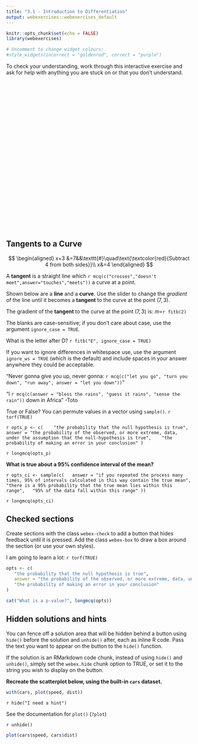 ```yaml
---
title: "3.1 - Introduction to Differentiation"
output: webexercises::webexercises_default
---
```


```r
knitr::opts_chunk$set(echo = FALSE)
library(webexercises)
```


```r
# Uncomment to change widget colours:
#style_widgets(incorrect = "goldenrod", correct = "purple")
```

To check your understanding, work through this interactive exercise and ask for help with anything you are stuck on or that you don't understand.

<div id="calculator" style="width: 80%; height: 400px;"></div>
<script>
  var initialState = {"version":1,"graph":{"showGrid":false,"showXAxis":true,"showYAxis":true,"xAxisStep":1,"yAxisStep":1,"xAxisMinorSubdivisions":0,"yAxisMinorSubdivisions":0,"xAxisArrowMode":"NONE","yAxisArrowMode":"NONE","xAxisLabel":"","yAxisLabel":"","xAxisNumbers":true,"yAxisNumbers":true,"polarMode":false,"polarNumbers":true,"degreeMode":false,"projectorMode":false,"squareAxes":true,"viewport":{"xmin":-5,"ymin":-5,"xmax":15,"ymax":10}},"expressions":{"list":[{"id":"2","type":"folder","title":"Hidden","memberIds":{"3":true,"4":true},"hidden":false,"collapsed":false,"secret":true},{"id":"3","type":"expression","latex":"y=0.25(x-3)^2-1","hidden":false,"color":"#4F81BD","style":"normal","residualVariable":"","regressionParameters":{},"isLogModeRegression":false},{"id":"4","type":"expression","latex":"y-3=m(x-7)","hidden":false,"color":"#FF0000","style":"normal","residualVariable":"","regressionParameters":{},"isLogModeRegression":false},{"id":"5","type":"expression","latex":'m=-1', sliderBounds: {min: -3, max: 8, step: 1}}]}}
  var elt = document.getElementById('calculator');
  var calculator = Desmos.GraphingCalculator(elt,{
      authorFeatures: false
    });
  calculator.setState(initialState);
</script>

## Tangents to a Curve {-}

$$
\begin{aligned}
x+3 &=7&&\texttt{#}\quad\text{\textcolor{red}{Subtract 4 from both sides}}\\
x&=4
\end{aligned}
$$

A **tangent** is a straight line which `r mcq(c("crosses","doesn't meet",answer="touches","meets"))` a curve at a point. 

Shown below are a **line** and a **curve**. Use the slider to change the *gradient* of the line until it becomes a **tangent** to the curve at the point $\left(7,3\right)$. 

The gradient of the **tangent** to the curve at the point $\left(7,3\right)$ is: $m=$`r fitb(2)`

The blanks are case-sensitive; if you don't care about case, use the argument `ignore_case = TRUE`.

What is the letter after D? `r fitb("E", ignore_case = TRUE)`

If you want to ignore differences in whitespace use, use the argument `ignore_ws = TRUE` (which is the default) and include spaces in your answer anywhere they could be acceptable.


"Never gonna give you up, never gonna: `r mcq(c("let you go", "turn you down", "run away", answer = "let you down"))`"

"I `r mcq(c(answer = "bless the rains", "guess it rains", "sense the rain"))` down in Africa" -Toto

True or False? You can permute values in a vector using `sample()`. `r torf(TRUE)`


`r opts_p <- c(
   "the probability that the null hypothesis is true",
   answer = "the probability of the observed, or more extreme, data, under the assumption that the null-hypothesis is true",
   "the probability of making an error in your conclusion"
)`

`r longmcq(opts_p)`

**What is true about a 95% confidence interval of the mean?**

`r opts_ci <- sample(c(
  answer = "if you repeated the process many times, 95% of intervals calculated in this way contain the true mean",
  "there is a 95% probability that the true mean lies within this range",
  "95% of the data fall within this range"
))`

`r longmcq(opts_ci)`

## Checked sections

Create sections with the class `webex-check` to add a button that hides feedback until it is pressed. Add the class `webex-box` to draw a box around the section (or use your own styles).

::: {.webex-check .webex-box}

I am going to learn a lot: `r torf(TRUE)`

```r
opts <- c(
   "the probability that the null hypothesis is true",
   answer = "the probability of the observed, or more extreme, data, under the assumption that the null-hypothesis is true",
   "the probability of making an error in your conclusion"
)

cat("What is a p-value?", longmcq(opts))
```

:::

## Hidden solutions and hints

You can fence off a solution area that will be hidden behind a button using `hide()` before the solution and `unhide()` after, each as inline R code.  Pass the text you want to appear on the button to the `hide()` function.

If the solution is an RMarkdown code chunk, instead of using `hide()` and `unhide()`, simply set the `webex.hide` chunk option to TRUE, or set it to the string you wish to display on the button.

**Recreate the scatterplot below, using the built-in `cars` dataset.**

```r
with(cars, plot(speed, dist))
```


`r hide("I need a hint")`

See the documentation for `plot()` (`?plot`)

`r unhide()`


<!-- note: you could also just set webex.hide to TRUE -->

```r
plot(cars$speed, cars$dist)
```

